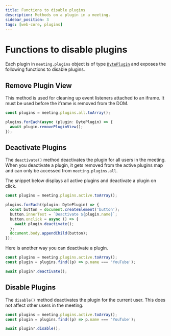 ```yaml
---
title: Functions to disable plugins
description: Methods on a plugin in a meeting.
sidebar_position: 3
tags: [web-core, plugins]
---
```


# Functions to disable plugins

Each plugin in `meeting.plugins` object is of type [`DytePlugin`](./introduction) and exposes the following functions to disable plugins.

## Remove Plugin View

This method is used for cleaning up event listeners attached to an iframe. It must be used before the iframe is removed from the DOM.

```ts
const plugins = meeting.plugins.all.toArray();

plugins.forEach(async (plugin: DytePlugin) => {
  await plugin.removePluginView();
});
```

## Deactivate Plugins

The `deactivate()` method deactivates the plugin for all users in the meeting. When you deactivate a plugin, it gets removed from the active plugins map and can only be accessed from `meeting.plugins.all`.

The snippet below displays all active plugins and deactivate a plugin on click.

```ts
const plugins = meeting.plugins.active.toArray();

plugins.forEach((plugin: DytePlugin) => {
  const button = document.createElement('button');
  button.innerText = `Deactivate ${plugin.name}`;
  button.onclick = async () => {
    await plugin.deactivate();
  };
  document.body.appendChild(button);
});
```

Here is another way you can deactivate a plugin.

```ts
const plugins = meeting.plugins.active.toArray();
const plugin = plugins.find((p) => p.name === 'YouTube');

await plugin?.deactivate();
```

## Disable Plugins

The `disable()` method deactivates the plugin for the current user. This does not affect other users in the meeting.

```ts
const plugins = meeting.plugins.active.toArray();
const plugin = plugins.find((p) => p.name === 'YouTube');

await plugin?.disable();
```
